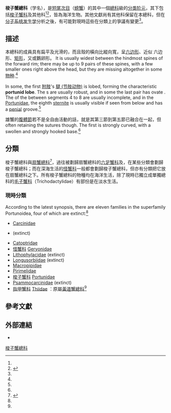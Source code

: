 {{Automatic taxobox
 | image = Portunus pelagicus male.jpg
 | image_width = 250px
 | image_caption = [[遠海梭子蟹|遠海梭子蟹]] ''Portunus pelagicus'' ♂
 | taxon = Portunoidea
 | authority = [[康斯坦丁·萨米埃尔·拉菲内克-施马尔茨|Rafinesque]], 1815
 | subdivision_ranks = [[科_(生物)|科]]<ref name="Grave">{{cite journal |journal=''{{tsl|en|Raffles Bulletin of Zoology}}'' |year=2009 |volume=Suppl. 21 |pages=1–109 |title=A classification of living and fossil genera of decapod crustaceans |author1=Sammy De Grave |author2=N. Dean Pentcheff |author3=Shane T. Ahyong |url=http://rmbr.nus.edu.sg/rbz/biblio/s21/s21rbz1-109.pdf |display-authors=etal |language=en |access-date=2012-12-18 |archive-date=2011-06-06 |archive-url=https://web.archive.org/web/20110606064728/http://rmbr.nus.edu.sg/rbz/biblio/s21/s21rbz1-109.pdf |dead-url=no }}</ref>
 | subdivision = 七個有現生種的科及四個只有化石種的科：[[#分類|詳見內文]]
}}

'''梭子蟹總科'''（学名{{lang|la|Portunoidea}}），是[[短尾次目|短尾次目]]（[[螃蟹|螃蟹]]）的其中一個[[總科|總科]]級的[[分类阶元|分类阶元]]，其下包括[[梭子蟹科|梭子蟹科]]及其他科<ref name="Grave" /><ref name="Martin & Davis">{{cite book |url=http://www.nhm.org/research/publications/CrustaceaClassification.pdf |title=An Updated Classification of the Recent Crustacea |author=Joel W. Martin & George E. Davis |year=2001 |pages=132 pp |publisher=Natural History Museum of Los Angeles County |format=PDF |language=en |access-date=2007-09-29 |archive-date=2006-05-25 |archive-url=http://web.archive.bibalex.org/web/20060525172232/http://www.nhm.org/research/publications/CrustaceaClassification.pdf |dead-url=no }}</ref>，皆為海洋生物{{r|WoRMS_106702}}。其他文獻尚有其他科保留在本總科，但在[[分子系统发生学|分子系统发生学]]分析之後，有可能對現時這些在分類上的爭議有變更<ref name="Grave"/>。

==描述==
本總科的成員具有扁平及光滑的{{tsl|en|carapace|頭胸甲}}，而且殼的橫向比縱向寬，呈[[六边形|六边形]]、近似 六边形、[[矩形|矩形]]，又或鵝卵形。
It is usually widest between the hindmost spines of the forward rim; there may be up to 9 pairs of these spines, with a few smaller ones right above the head, but they are missing altogether in some <!-- [[species|species]] -->[[物种|物种]].<ref name = ks2006 />

In some, the first <!-- [[maxilliped|maxilliped]] -->[[附肢|附肢]]'s <!-- [[endopod|endopod]] -->[[腿_(节肢动物)|腿 (节肢动物)]] is lobed, forming the characteristic '''portunid lobe'''. The {{tsl|en|cheliped||cheliped}}s are usually robust, and in some the last {{tsl|en|pereiopod||pereiopod}} pair has ovate {{tsl|en|Dactylus||dactyls}}. The {{tsl|en|Suture (anatomy)||sutures}} of the {{tsl|en|sternum (arthropod)||sternum}} between segments 4 to 8 are usually incomplete, and in the <!-- 页面不存在 -->[[Portunidae|Portunidae]], the eighth <!-- 页面不存在 -->[[sternite|sternite]] is usually visible if seen from below and has a <!-- 页面不存在 -->[[penial|penial]] groove.<ref name = ks2006 />

雄蟹的[[腹#無脊椎動物|腹]][[體節#節肢動物|體節]]若不是全自由活動的話，就是其第三節到第五節已融合在一起，但often retaining the sutures though. The first {{tsl|en|gonopod||gonopod}} is strongly curved, with a swollen and strongly hooked base.<ref name = ks2006 />

==分類==
梭子蟹總科與[[扇蟹總科|扇蟹總科]]<ref name = ks2006>{{cite journal |author1=Hiroaki Karasawa |author2=Carrie E. Schweitzer |lastauthoramp=yes |year=2006 |title=A new classification of the Xanthoidea ''sensu lato'' (Crustacea: Decapoda: Brachyura) based on phylogenetic analysis and traditional systematics and evaluation of all fossil Xanthoidea ''sensu lato'' |journal=''{{tsl|en|Contributions to Zoology}}'' |volume=75 |issue=1/2 |pages=23–73 |url=http://dpc.uba.uva.nl/cgi/t/text/get-pdf?c=ctz;idno=7501a02 |access-date=2012-12-28 |archive-url=https://web.archive.org/web/20160303170004/http://dpc.uba.uva.nl/cgi/t/text/get-pdf?c=ctz;idno=7501a02 |archive-date=2016-03-03 |dead-url=yes }}</ref>，過往被劃歸扇蟹總科的[[六足蟹科|六足蟹科]]及{{tsl|en|Mathildellidae}}，在某些分類會劃歸梭子蟹總科；而在深海生活的[[怪蟹科|怪蟹科]]一般都會劃歸梭子蟹總科，但亦有分類把它放在扇蟹總科之下。所有梭子蟹總科的物種均在海洋生活，除了現時已獨立成單獨總科的[[毛子蟹科|毛子蟹科]]（Trichodactylidae）有部份是在淡水生活。

===現時分類===
According to the latest synopsis, there are eleven families in the superfamily Portunoidea, four of which are extinct:<ref name="Grave"/>
*<!-- 页面不存在 -->[[Carcinidae|Carcinidae]]
*{{tsl|en|Carcineretidae||Carcineretidae}} (extinct)
*<!-- 页面不存在 -->[[Catoptridae|Catoptridae]]
* [[怪蟹科|怪蟹科]] [[Geryonidae|Geryonidae]]
*<!-- 页面不存在 -->[[Lithophylacidae|Lithophylacidae]] (extinct)
*<!-- 页面不存在 -->[[Longusorbiidae|Longusorbiidae]] (extinct)
* [[Macropipidae|Macropipidae]]
*<!-- 页面不存在 -->[[Pirimelidae|Pirimelidae]]
* [[梭子蟹科|梭子蟹科]] [[Portunidae|Portunidae]]
*<!-- 页面不存在 -->[[Psammocarcinidae|Psammocarcinidae]] (extinct)
* [[指甲蟹科|指甲蟹科]] [[Thiidae|Thiidae]] {{small| Dana, 1852}}：原屬[[黃道蟹總科|黃道蟹總科]]<ref name="Martin & Davis" />

==參考文獻==
{{Reflist|refs=
<ref name="WoRMS_106702">{{WoRMS |id=106702
 |title=Portunoidea Rafinesque, 1815
 |date=2005-05-02 |access-date=2019-08-22 }}</ref>
}}

==外部連結==
{{commons category|Portunoidea}}
*{{wikispecies-inline|Portunoidea}}

{{Brachyura}}
{{Taxonbar|from=Q1337809}}

[[Category:梭子蟹總科|]]